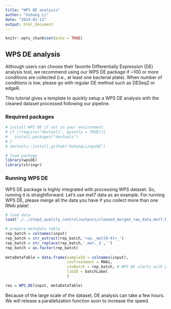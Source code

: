 ```yaml
---
title: "WPS DE analysis"
author: "Xuhang Li"
date: "2024-01-13"
output: html_document
---
```


```r
knitr::opts_chunk$set(echo = TRUE)
```

## WPS DE analysis

Although users can choose their favorite Differentially Expression (DE) analysis tool, we recommend using our WPS DE package if ~100 or more conditions are collected (i.e., at least one bacterial plate). When number of conditions is low, please go with regular DE method such as DESeq2 or edgeR. 

This tutorial gives a template to quickly setup a WPS DE analysis with the cleaned dataset processed following our pipeline. 

### Required packages

```r

# install WPS DE if not in your environment
# if (!require("devtools", quietly = TRUE)){
#   install.packages("devtools")
# }
# devtools::install_github("XuhangLi/wpsDE")

# load package
library(wpsDE)
library(stringr)
```

### Running WPS DE

WPS DE package is highly integrated with processing WPS dataset. So, running it is straightforward. Let's use met7 data as an example. For running WPS DE, please merge all the data you have if you collect more than one RNAi plate!

```r
# load data
load('./../step2_quality_control/outputs/cleaned_merged_raw_data_met7.Rdata')

# prepare metadata table
rep_batch = colnames(input)
rep_batch = str_extract(rep_batch,'rep._met[0-9]+_')
rep_batch = str_replace(rep_batch,'_met._$','')
rep_batch = as.factor(rep_batch)
      
metaDataTable = data.frame(sampleID = colnames(input),
                           covTreatment = RNAi,
                           covBatch = rep_batch, # WPS DE starts with per-library DE, so the actual                                                     bacth covariates are replicate batches!
                           libID = batchLabel
                           )

res = WPS_DE(input, metaDataTable)

```
Because of the large scale of the dataset, DE analysis can take a few hours. We will release a parallelization function soon to increase the speed.

